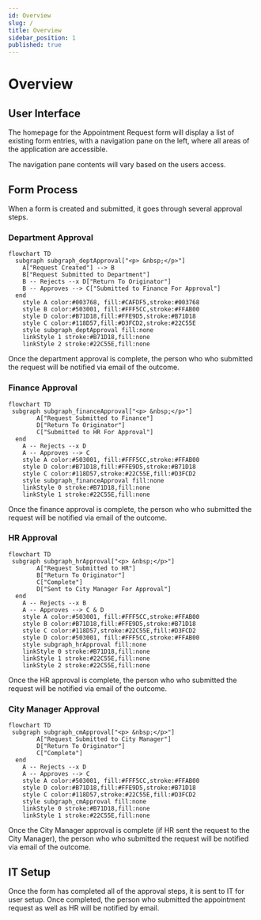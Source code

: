 ```yaml
---
id: Overview
slug: /
title: Overview
sidebar_position: 1
published: true
---
```


# Overview

## User Interface

The homepage for the Appointment Request form will display a list of existing form entries, with a navigation pane on the left, where all areas of the application are accessible.

The navigation pane contents will vary based on the users access.

## Form Process

When a form is created and submitted, it goes through several approval steps.

### Department Approval

```mermaid
flowchart TD
  subgraph subgraph_deptApproval["<p> &nbsp;</p>"]
    A["Request Created"] --> B
    B["Request Submitted to Department"]
    B -- Rejects --x D["Return To Originator"]
    B -- Approves --> C["Submitted to Finance For Approval"]
  end 
    style A color:#003768, fill:#CAFDF5,stroke:#003768
    style B color:#503001, fill:#FFF5CC,stroke:#FFAB00
    style D color:#B71D18,fill:#FFE9D5,stroke:#B71D18
    style C color:#118D57,fill:#D3FCD2,stroke:#22C55E
    style subgraph_deptApproval fill:none
    linkStyle 1 stroke:#B71D18,fill:none
    linkStyle 2 stroke:#22C55E,fill:none
```

Once the department approval is complete, the person who who submitted the request will be notified via email of the outcome.

### Finance Approval

```mermaid
flowchart TD
 subgraph subgraph_financeApproval["<p> &nbsp;</p>"]
        A["Request Submitted to Finance"]
        D["Return To Originator"]
        C["Submitted to HR For Approval"]
  end
    A -- Rejects --x D
    A -- Approves --> C
    style A color:#503001, fill:#FFF5CC,stroke:#FFAB00
    style D color:#B71D18,fill:#FFE9D5,stroke:#B71D18
    style C color:#118D57,stroke:#22C55E,fill:#D3FCD2 
    style subgraph_financeApproval fill:none
    linkStyle 0 stroke:#B71D18,fill:none
    linkStyle 1 stroke:#22C55E,fill:none
```

Once the finance approval is complete, the person who who submitted the request will be notified via email of the outcome.

### HR Approval

```mermaid
flowchart TD
 subgraph subgraph_hrApproval["<p> &nbsp;</p>"]
        A["Request Submitted to HR"]
        B["Return To Originator"]
        C["Complete"]
        D["Sent to City Manager For Approval"]
  end
    A -- Rejects --x B
    A -- Approves --> C & D
    style A color:#503001, fill:#FFF5CC,stroke:#FFAB00
    style B color:#B71D18,fill:#FFE9D5,stroke:#B71D18
    style C color:#118D57,stroke:#22C55E,fill:#D3FCD2 
    style D color:#503001, fill:#FFF5CC,stroke:#FFAB00
    style subgraph_hrApproval fill:none
    linkStyle 0 stroke:#B71D18,fill:none
    linkStyle 1 stroke:#22C55E,fill:none
    linkStyle 2 stroke:#22C55E,fill:none
```

Once the HR approval is complete, the person who who submitted the request will be notified via email of the outcome.

### City Manager Approval

```mermaid
flowchart TD
 subgraph subgraph_cmApproval["<p> &nbsp;</p>"]
        A["Request Submitted to City Manager"]
        D["Return To Originator"]
        C["Complete"]
  end
    A -- Rejects --x D
    A -- Approves --> C
    style A color:#503001, fill:#FFF5CC,stroke:#FFAB00
    style D color:#B71D18,fill:#FFE9D5,stroke:#B71D18
    style C color:#118D57,stroke:#22C55E,fill:#D3FCD2 
    style subgraph_cmApproval fill:none
    linkStyle 0 stroke:#B71D18,fill:none
    linkStyle 1 stroke:#22C55E,fill:none
```

Once the City Manager approval is complete (if HR sent the request to the City Manager), the person who who submitted the request will be notified via email of the outcome.

## IT Setup

Once the form has completed all of the approval steps, it is sent to IT for user setup. Once completed, the person who submitted the appointment request as well as HR will be notified by email.